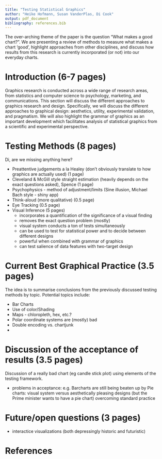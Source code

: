 ```yaml
---
title: "Testing Statistical Graphics"
author: "Heike Hofmann, Susan VanderPlas, Di Cook"
output: pdf_document
bibliography: references.bib
---
```




The over-arching theme of the paper is the question "What makes a good chart?". We are presenting a review of methods to measure what makes a chart 'good', highlight approaches from other disciplines, and discuss how results from this research is currently incorporated (or not) into our everyday charts. 

# Introduction (6-7 pages)

Graphics research is conducted across a wide range of research areas, from statistics and computer science to psychology, marketing, and communications. This section will discuss the different approaches to graphics research and design. Specifically, we will discuss the different approaches to graphical design: aesthetics, utility, experimental validation, and pragmatism. We will also highlight the grammar of graphics as an important development which facilitates analysis of statistical graphics from a scientific and experimental perspective. 

<!-- One of the interesting facets of graphics research is that a large subset of the groups which use statistical graphics to present results also occasionally study the effectiveness of those same charts. Marketing, Psychology, Statistics, Computer Science, and Communications journals all publish papers relevant to statistical graphics. In addition, there are several disciplines who contribute foundational research that impacts the study of statistical graphics, but has a much wider area of application. Cognitive and mathematical psychology, psychophysics, and human computer interaction all apply to . 
- Overview of contributory disciplines (1.5 pages)
    - psychophysics [@lu_visual_2013]
    - mathematical psychology [@fernandez_is_2009; @sun_framework_2012; @varshney_why_2013; @dehaene_neural_2003]
    - cognitive psychology
    - human/computer interaction
- Different approaches to graphics (2 pages)
    - Tufte/chartjunk
    - Experimentally validated recommendations
    - Aesthetics 
- Grammar of graphics (3 pages)
    - data mappings
    - separate physical representation from the underlying data - makes testing much easier
    -->
    
# Testing Methods (8 pages)

Di, are we missing anything here?

- Preattentive judgements a la Healey (don't obviously translate to how graphics are actually used) (1 page)
- Cleveland & McGill style straight estimation (heavily depends on the exact questions asked), Spence (1 page)
- Psychophysics - method of adjustment/limits (Sine illusion, Michael Bach style - shiny app) 
- Think-aloud (more qualitative) (0.5 page)
- Eye Tracking (0.5 page)
- Visual Inference (5 pages) <!--[@buja_statistical_2009; @wickham_graphical_2010; @hofmann_graphical_2012; @chowdhury_wheres_2012; @zhao_mind_2013; @majumder_validation_2013] -->
    - incorporates a quantification of the significance of a visual finding
    - removes the exact question problem (mostly)
    - visual system conducts a ton of tests simultaneously
    - can be used to test for statistical power and to decide between different designs
    - powerful when combined with grammar of graphics
    - can test salience of data features with two-target design <!--[@vanderplas_clusters_2017]-->

# Current Best Graphical Practice (3.5 pages)

The idea is to summarise conclusions from the previously discussed testing methods by topic. Potential topics include:

- Bar Charts
- Use of color/Shading
- Maps - chloropleth, hex, etc.?
- Polar coordinate systems are (mostly) bad
- Double encoding vs. chartjunk
- 


# Discussion of the acceptance of results (3.5 pages)

Discussion of a really bad chart (eg candle stick plot) using elements of the testing framework. 


- problems in acceptance: 
    e.g. Barcharts are still being beaten up by Pie charts: visual system versus aesthetically pleasing designs (but the Prime minister wants to have a pie chart)
    overcoming standard practice
    

# Future/open questions (3 pages)

- interactice visualizations (both depressingly historic and futuristic)


# References